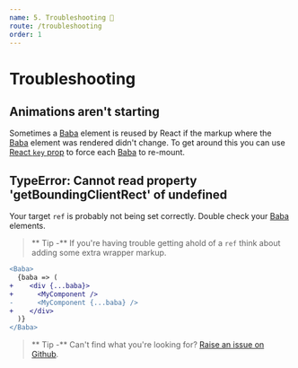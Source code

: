 ```yaml
---
name: 5. Troubleshooting 🤔
route: /troubleshooting
order: 1
---
```


# Troubleshooting

## Animations aren't starting

Sometimes a [Baba](/baba) element is reused by React if the markup where the [Baba](/baba) element was rendered didn't change.
To get around this you can use [React `key` prop](https://reactjs.org/docs/lists-and-keys.html#keys) to force each [Baba](/baba) to re-mount.

## TypeError: Cannot read property 'getBoundingClientRect' of undefined

Your target `ref` is probably not being set correctly.
Double check your [Baba](/baba) elements.

> ** Tip -** If you're having trouble getting ahold of a `ref` think about adding some extra wrapper markup.

```diff
<Baba>
  {baba => (
+    <div {...baba}>
+      <MyComponent />
-      <MyComponent {...baba} />
+    </div>
  )}
</Baba>
```

> ** Tip -** Can't find what you're looking for? [Raise an issue on Github](https://github.com/madou/yubaba/issues/new).
